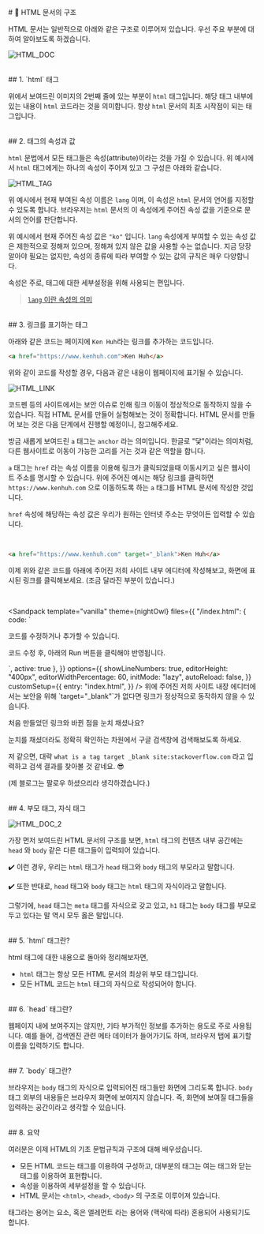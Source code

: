 
<br/>
# 📗 HTML 문서의 구조

HTML 문서는 일반적으로 아래와 같은 구조로 이루어져 있습니다. 우선 주요 부분에 대하여 알아보도록 하겠습니다.

![HTML_DOC](/images/posts/html-intro/html_doc.png)

<br/>
## 1. `html` 태그

위에서 보여드린 이미지의 2번째 줄에 있는 부분이 `html` 태그입니다. 해당 태그 내부에 있는 내용이 `html` 코드라는 것을 의미합니다. 항상 `html` 문서의 최초 시작점이 되는 태그입니다.

<br/>
## 2. 태그의 속성과 값

`html` 문법에서 모든 태그들은 속성(attribute)이라는 것을 가질 수 있습니다. 위 예시에서 `html` 태그에게는 하나의 속성이 주어져 있고 그 구성은 아래와 같습니다.

![HTML_TAG](/images/posts/html-intro/html_tag.png)

위 예시에서 현재 부여된 속성 이름은 `lang` 이며, 이 속성은 `html` 문서의 언어를 지정할 수 있도록 합니다. 브라우저는 `html` 문서의 이 속성에게 주어진 속성 값을 기준으로 문서의 언어를 판단합니다.

위 예시에서 현재 주어진 속성 값은 `"ko"` 입니다. `lang` 속성에게 부여할 수 있는 속성 값은 제한적으로 정해져 있으며, 정해져 있지 않은 값을 사용할 수는 없습니다. 지금 당장 알아야 필요는 없지만, 속성의 종류에 따라 부여할 수 있는 값의 규칙은 매우 다양합니다.

<Callout emoji="📌">
  속성은 주로, 태그에 대한 세부설정을 위해 사용되는 편입니다.
</Callout>

> [`lang` 이란 속성의 의미](https://developer.mozilla.org/ko/docs/Web/HTML/Global_attributes/lang)

<br/>
## 3. 링크를 표기하는 태그

아래와 같은 코드는 페이지에 `Ken Huh`라는 링크를 추가하는 코드입니다.

```html
<a href="https://www.kenhuh.com">Ken Huh</a>
```

위와 같이 코드를 작성할 경우, 다음과 같은 내용이 웹페이지에 표기될 수 있습니다.

![HTML_LINK](/images/posts/html-intro/html_link.png)

<Callout emoji="📌">
  코드펜 등의 사이트에서는 보안 이슈로 인해 링크 이동이 정상적으로 동작하지 않을 수 있습니다. 직접 HTML 문서를 만들어 실험해보는 것이 정확합니다. HTML 문서를 만들어 보는 것은 다음 단계에서 진행할 예정이니, 참고해주세요.
</Callout>

방금 새롭게 보여드린 `a` 태그는 `anchor` 라는 의미입니다. 한글로 "닻"이라는 의미처럼, 다른 웹사이트로 이동이 가능한 고리를 거는 것과 같은 역할을 합니다.

`a` 태그는 `href` 라는 속성 이름을 이용해 링크가 클릭되었을때 이동시키고 싶은 웹사이트 주소를 명시할 수 있습니다. 위에 주어진 예시는 해당 링크를 클릭하면 `https://www.kenhuh.com` 으로 이동하도록 하는 `a` 태그를 HTML 문서에 작성한 것입니다.

`href` 속성에 해당하는 속성 값은 우리가 원하는 인터넷 주소는 무엇이든 입력할 수 있습니다.

<br/>

```html
<a href="https://www.kenhuh.com" target="_blank">Ken Huh</a>
```

이제 위와 같은 코드를 아래에 주어진 저희 사이트 내부 에디터에 작성해보고, 화면에 표시된 링크를 클릭해보세요. (조금 달라진 부분이 있습니다.)

<br/>

<Sandpack
  template="vanilla"
  theme={nightOwl}
  files={{
    "/index.html": {
      code: `<html lang="ko">
  <head>
    <title>🔰 바닐라코딩</title>
    <link rel="stylesheet" href="styles.css">
  </head>
  <body>
    <p>코드를 수정하거나 추가할 수 있습니다.</p>
    <p>코드 수정 후, 아래의 Run 버튼을 클릭해야 반영됩니다.</p>
  </body>
</html>`,
      active: true
    },
}}
options={{
    showLineNumbers: true,
    editorHeight: "400px",
    editorWidthPercentage: 60,
    initMode: "lazy",
    autoReload: false,
  }}
customSetup={{
    entry: "index.html",
  }}
/>

<Callout emoji="📌">
  위에 주어진 저희 사이트 내장 에디터에서는 보안을 위해 `target="_blank"`가 없다면 링크가 정상적으로 동작하지 않을 수 있습니다.
</Callout>

처음 만들었던 링크와 바뀐 점을 눈치 채셨나요?

눈치를 채셨더라도 정확히 확인하는 차원에서 구글 검색창에 검색해보도록 하세요.

저 같으면, 대략 `what is a tag target _blank site:stackoverflow.com` 라고 입력하고 검색 결과를 찾아볼 것 같네요. 😎

(제 블로그는 팔로우 하셨으리라 생각하겠습니다.)

<br/>
## 4. 부모 태그, 자식 태그

![HTML_DOC_2](/images/posts/html-intro/html_doc_2.png)

가장 먼저 보여드린 HTML 문서의 구조를 보면, `html` 태그의 컨텐츠 내부 공간에는 `head` 와 `body`  같은 다른 태그들이 입력되어 있습니다.

✔️ 이런 경우, 우리는 `html` 태그가 `head` 태그와 `body` 태그의 부모라고 말합니다.

✔️ 또한 반대로, `head` 태그와 `body` 태그는 `html` 태그의 자식이라고 말합니다.

그렇기에, `head` 태그는 `meta` 태그를 자식으로 갖고 있고, `h1` 태그는 `body` 태그를 부모로 두고 있다는 말 역시 모두 옳은 말입니다.

<br/>
## 5. `html` 태그란?

html 태그에 대한 내용으로 돌아와 정리해보자면,

* `html` 태그는 항상 모든 HTML 문서의 최상위 부모 태그입니다.
* 모든 HTML 코드는 `html` 태그의 자식으로 작성되어야 합니다.

<br/>
## 6. `head` 태그란?

웹페이지 내에 보여주지는 않지만, 기타 부가적인 정보를 추가하는 용도로 주로 사용됩니다. 예를 들어, 검색엔진 관련 메타 데이터가 들어가기도 하며, 브라우저 탭에 표기할 이름을 입력하기도 합니다.

<br/>
## 7. `body` 태그란?

브라우저는 `body` 태그의 자식으로 입력되어진 태그들만 화면에 그리도록 합니다. `body` 태그 외부의 내용들은 브라우저 화면에 보여지지 않습니다. 즉, 화면에 보여질 태그들을 입력하는 공간이라고 생각할 수 있습니다.

<br/>
## 8. 요약

여러분은 이제 HTML의 기초 문법규칙과 구조에 대해 배우셨습니다.

* 모든 HTML 코드는 태그를 이용하여 구성하고, 대부분의 태그는 여는 태그와 닫는 태그를 이용하여 표현합니다.
* 속성을 이용하여 세부설정을 할 수 있습니다.
* HTML 문서는 `<html>`, `<head>`, `<body>` 의 구조로 이루어져 있습니다.

<Callout emoji="📌">
  태그라는 용어는 요소, 혹은 엘레먼트 라는 용어와 (맥락에 따라) 혼용되어 사용되기도 합니다.
</Callout>

<br/>
<br/>
<br/>
<Giscus
  repo="crwdu/lms-contents-js101"
  repoId="R_kgDOL2ikqQ"
  category="Q&A"
  categoryId="DIC_kwDOL2ikqc4CgSAu"
  mapping="pathname"
  reactionsEnabled="1"
  strict="1"
  emitMetadata="0"
  inputPosition="top"
  theme="preferred_color_scheme"
  lang="ko"
  loading="lazy"
/>
